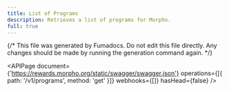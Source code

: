 ```yaml
---
title: List of Programs
description: Retrieves a list of programs for Morpho.
full: true
---
```


{/* This file was generated by Fumadocs. Do not edit this file directly. Any changes should be made by running the generation command again. */}

<APIPage
  document={'https://rewards.morpho.org/static/swagger/swagger.json'}
  operations={[{ path: '/v1/programs', method: 'get' }]}
  webhooks={[]}
  hasHead={false}
/>